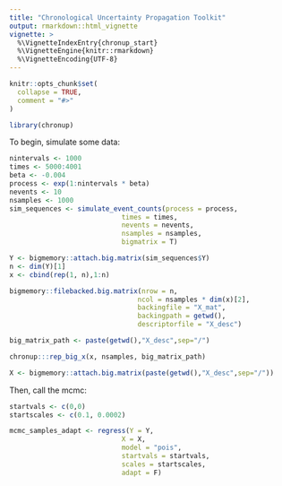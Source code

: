 ```yaml
---
title: "Chronological Uncertainty Propagation Toolkit"
output: rmarkdown::html_vignette
vignette: >
  %\VignetteIndexEntry{chronup_start}
  %\VignetteEngine{knitr::rmarkdown}
  %\VignetteEncoding{UTF-8}
---
```


```r
knitr::opts_chunk$set(
  collapse = TRUE,
  comment = "#>"
)
```

```r
library(chronup)
```

To begin, simulate some data:

```r
nintervals <- 1000
times <- 5000:4001
beta <- -0.004
process <- exp(1:nintervals * beta)
nevents <- 10
nsamples <- 1000
sim_sequences <- simulate_event_counts(process = process,
                            times = times,
                            nevents = nevents,
                            nsamples = nsamples,
                            bigmatrix = T)

Y <- bigmemory::attach.big.matrix(sim_sequences$Y)
n <- dim(Y)[1]
x <- cbind(rep(1, n),1:n)

bigmemory::filebacked.big.matrix(nrow = n,
                                ncol = nsamples * dim(x)[2],
                                backingfile = "X_mat",
                                backingpath = getwd(),
                                descriptorfile = "X_desc")

big_matrix_path <- paste(getwd(),"X_desc",sep="/")

chronup:::rep_big_x(x, nsamples, big_matrix_path)

X <- bigmemory::attach.big.matrix(paste(getwd(),"X_desc",sep="/"))
```

Then, call the mcmc:

```r
startvals <- c(0,0)
startscales <- c(0.1, 0.0002)

mcmc_samples_adapt <- regress(Y = Y,
                            X = X,
                            model = "pois",
                            startvals = startvals,
                            scales = startscales,
                            adapt = F)
```
